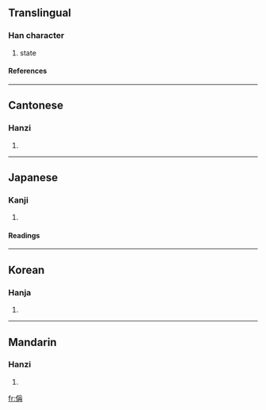 ==Translingual==
===Han character===
{{Han char|rn=9|rad=人|as=09|sn=11|four=2224<sub>7</sub>|canj=人月土月 (OBGB)}}
# state
====References====
{{Han ref|kx=0109.200|dkj=00828|dj=0233.090|hdz=10193.060|uh=5041|ud=20545|bh=D457|bd=54359}}
----
==Cantonese==
===Hanzi===
{{yue-hanzi|jyut=|y=ching1}}
# {{defn|Cantonese}}
----
==Japanese==
===Kanji===
{{ja-kanji|grade=|rs=人09}}
# {{defn|Japanese}}
====Readings====
{{ja-readings|on=[[しょう]] (shō)|kun=[[あげる]] (ageru)}}
----
==Korean==
===Hanja===
{{ko-hanja|hangeul=칭|rv=ching|mr=ch'ing}}
# {{defn|Korean}}
----
==Mandarin==
===Hanzi===
{{cmn-hanzi|pin=[[chēng]] (cheng1)|wg=ch'eng<sup>1</sup>}}
# {{defn|Mandarin}}

[[fr:偁]]